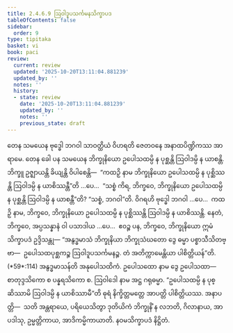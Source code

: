 ```yaml
---
title: 2.4.6.9 ဩဝါဒူပသင်္ကမနသိက္ခာပဒ
tableOfContents: false
sidebar:
  order: 9
type: tipitaka
basket: vi
book: paci
review:
  current: review
  updated: '2025-10-20T13:11:04.881239'
  updated_by: ''
  notes: ''
  history:
  - state: review
    date: '2025-10-20T13:11:04.881239'
    updated_by: ''
    notes: ''
    previous_state: draft
---
```



<DynamicBreadcrumb />


<ReviewStatus review={frontmatter.review} showDetails={true} />

<HypothesisAnnotation frontmatter={frontmatter} />

<Division number="1058" book="paci" e="ch" v="2" p="414">

<Paragraph number="3167" book="paci">
တေန သမယေန ဗုဒ္ဓေါ ဘဂဝါ သာဝတ္ထိယံ ဝိဟရတိ ဇေတဝနေ အနာထပိဏ္ဍိကဿ အာရာမေ. တေန ခေါ ပန သမယေန ဘိက္ခုနိယော ဥပေါသထမ္ပိ န ပုစ္ဆန္တိ ဩဝါဒမ္ပိ န ယာစန္တိ. ဘိက္ခူ ဥဇ္ဈာယန္တိ ခိယျန္တိ ဝိပါစေန္တိ—  “ကထဉှိ နာမ ဘိက္ခုနိယော ဥပေါသထမ္ပိ န ပုစ္ဆိဿန္တိ ဩဝါဒမ္ပိ န ယာစိဿန္တီ”တိ …ပေ…  “သစ္စံ ကိရ, ဘိက္ခဝေ, ဘိက္ခုနိယော ဥပေါသထမ္ပိ န ပုစ္ဆန္တိ ဩဝါဒမ္ပိ န ယာစန္တီ”တိ? “သစ္စံ, ဘဂဝါ”တိ. ဝိဂရဟိ ဗုဒ္ဓေါ ဘဂဝါ …ပေ…  ကထဉှိ နာမ, ဘိက္ခဝေ, ဘိက္ခုနိယော ဥပေါသထမ္ပိ န ပုစ္ဆိဿန္တိ ဩဝါဒမ္ပိ န ယာစိဿန္တိ. နေတံ, ဘိက္ခဝေ, အပ္ပသန္နာနံ ဝါ ပသာဒါယ …ပေ…  ဧဝဉ္စ ပန, ဘိက္ခဝေ, ဘိက္ခုနိယော ဣမံ သိက္ခာပဒံ ဥဒ္ဒိသန္တု—
</Paragraph>

</Division>
<Division number="1059" book="paci" e="ch" v="2" p="414">

<Paragraph number="3168" book="paci">
<Emphasis>“အနွဒ္ဓမာသံ ဘိက္ခုနိယာ ဘိက္ခုသံဃတော ဒွေ ဓမ္မာ ပစ္စာသီသိတဗ္ဗာ—  ဥပေါသထပုစ္ဆကဉ္စ ဩဝါဒူပသင်္ကမနဉ္စ. တံ အတိက္ကာမေန္တိယာ ပါစိတ္တိယန်”</Emphasis>တိ. (*59*:<Emphasis>114</Emphasis>)
</Paragraph>

</Division>
<Division number="1060" book="paci" e="ch" v="2" p="415">

<Paragraph number="3169" book="paci">
<Emphasis>အနွဒ္ဓမာသန်</Emphasis>တိ အနုပေါသထိကံ. <Emphasis>ဥပေါသထော</Emphasis> နာမ ဒွေ ဥပေါသထာ—  စာတုဒ္ဒသိကော စ ပန္နရသိကော စ.
</Paragraph>

<Paragraph number="3170" book="paci">
<Emphasis>ဩဝါဒေါ</Emphasis> နာမ အဋ္ဌ ဂရုဓမ္မာ. “ဥပေါသထမ္ပိ န ပုစ္ဆိဿာမိ ဩဝါဒမ္ပိ န ယာစိဿာမီ”တိ ဓုရံ နိက္ခိတ္တမတ္တေ အာပတ္တိ ပါစိတ္တိယဿ.
</Paragraph>

</Division>
<Division number="1061" book="paci" e="ch" v="2" p="415">

<Paragraph number="3171" book="paci">
အနာပတ္တိ—  သတိ အန္တရာယေ, ပရိယေသိတွာ ဒုတိယိကံ ဘိက္ခုနိံ န လဘတိ, ဂိလာနာယ, အာပဒါသု, ဥမ္မတ္တိကာယ, အာဒိကမ္မိကာယာတိ.

</Paragraph>
</Division>

<Paragraph number="3172" type="center" book="paci">
နဝမသိက္ခာပဒံ နိဋ္ဌိတံ.
</Paragraph>